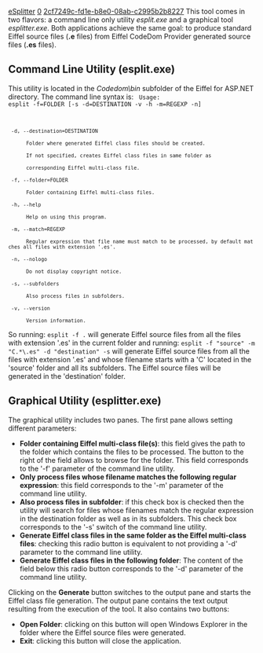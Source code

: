 [[Property:title|eSplitter]]
[[Property:weight|0]]
[[Property:uuid|2cf7249c-fd1e-b8e0-08ab-c2995b2b8227]]
This tool comes in two flavors: a command line only utility ''esplit.exe'' and a graphical tool ''esplitter.exe''. Both applications achieve the same goal: to produce standard Eiffel source files ('''.e''' files) from Eiffel CodeDom Provider generated source files ('''.es''' files). 
==Command Line Utility (esplit.exe)==
This utility is located in the ''Codedom\bin'' subfolder of the Eiffel for ASP.NET directory. The command line syntax is: 
<code>
Usage: esplit -f=FOLDER [-s -d=DESTINATION -v -h -m=REGEXP -n]
  -d, --destination=DESTINATION
       Folder where generated Eiffel class files should be created.
	   If not specified, creates Eiffel class files in same folder as
       corresponding Eiffel multi-class file.
  -f, --folder=FOLDER
       Folder containing Eiffel multi-class files.
  -h, --help
       Help on using this program.
  -m, --match=REGEXP
       Regular expression that file name must match to be processed, by default matches all files with extension '.es'.
  -n, --nologo
       Do not display copyright notice.
  -s, --subfolders
       Also process files in subfolders.
  -v, --version
       Version information.</code>
So running: 
<code>
esplit -f .</code>
will generate Eiffel source files from all the files with extension '.es' in the current folder and running: 
<code>
esplit -f "source" -m "C.*\.es" -d "destination" -s</code>
will generate Eiffel source files from all the files with extension '.es' and whose filename starts with a 'C' located in the 'source' folder and all its subfolders. The Eiffel source files will be generated in the 'destination' folder. 
==Graphical Utility (esplitter.exe)==
The graphical utility includes two panes. The first pane allows setting different parameters: 
*  '''Folder containing Eiffel multi-class file(s)''': this field gives the path to the folder which contains the files to be processed. The button to the right of the field allows to browse for the folder. This field corresponds to the '-f' parameter of the command line utility. 
*  '''Only process files whose filename matches the following regular expression''': this field corresponds to the '-m' parameter of the command line utility. 
*  '''Also process files in subfolder''': if this check box is checked then the utility will search for files whose filenames match the regular expression in the destination folder as well as in its subfolders. This check box corresponds to the '-s' switch of the command line utility. 
*  '''Generate Eiffel class files in the same folder as the Eiffel multi-class files''': checking this radio button is equivalent to not providing a '-d' parameter to the command line utility. 
*  '''Generate Eiffel class files in the following folder''': The content of the field below this radio button corresponds to the '-d' parameter of the command line utility. 
Clicking on the '''Generate''' button switches to the output pane and starts the Eiffel class file generation. The output pane contains the text output resulting from the execution of the tool. It also contains two buttons: 
*  '''Open Folder''': clicking on this button will open Windows Explorer in the folder where the Eiffel source files were generated. 
*  '''Exit''': clicking this button will close the application. 




